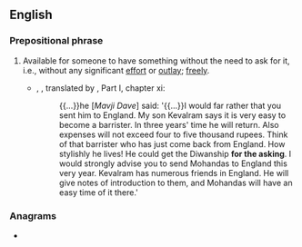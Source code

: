==English==

===Prepositional phrase===
{{en-PP}}

# {{lb|en|idiom}} Available for someone to have something without the need to ask for it, i.e., without any significant [[effort]] or [[outlay]]; [[freely]].
#: {{ux|en|All you have to do is go to the interview. The job is yours '''for the asking'''.}}
#* {{w|Mahatma Gandhi|M.K. Gandhi}}, ''{{w|The Story of My Experiments with Truth}}'', translated by {{w|Mahadev Desai}}, Part I, chapter xi:
#*: {{...}}he [''Mavji Dave''] said: '{{...}}I would far rather that you sent him to England. My son Kevalram says it is very easy to become a barrister. In three years' time he will return. Also expenses will not exceed four to five thousand rupees. Think of that barrister who has just come back from England. How stylishly he lives! He could get the Diwanship '''for the asking'''. I would strongly advise you to send Mohandas to England this very year. Kevalram has numerous friends in England. He will give notes of introduction to them, and Mohandas will have an easy time of it there.'

===Anagrams===
* {{anagrams|en|a=aefghiknorst|king of hearts}}